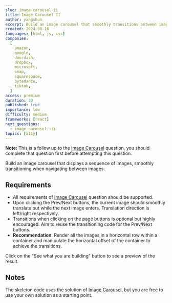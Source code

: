 ```yaml
---
slug: image-carousel-ii
title: Image Carousel II
author: yangshun
excerpt: Build an image carousel that smoothly transitions between images
created: 2024-08-16
languages: [html, js, css]
companies:
  [
    amazon,
    google,
    doordash,
    dropbox,
    microsoft,
    snap,
    squarespace,
    bytedance,
    tiktok,
  ]
access: premium
duration: 30
published: true
importance: low
difficulty: medium
frameworks: [react]
next_questions:
  - image-carousel-iii
topics: [a11y]
---
```


**Note:** This is a follow up to the [Image Carousel](/questions/user-interface/image-carousel) question, you should complete that question first before attempting this question.

Build an image carousel that displays a sequence of images, smoothly transitioning when navigating between images.

## Requirements

- All requirements of [Image Carousel](/questions/user-interface/image-carousel) question should be supported.
- Upon clicking the Prev/Next buttons, the current image should smoothly translate out while the next image enters. Translation direction is left/right respectively.
- Transitions when clicking on the page buttons is optional but highly encouraged. Aim to reuse the transitioning code for the Prev/Next buttons.
- **Recommendation**: Render all the images in a horizontal row within a container and manipulate the horizontal offset of the container to achieve the transitions.

Click on the "See what you are building" button to see a preview of the result.

## Notes

The skeleton code uses the solution of [Image Carousel](/questions/user-interface/image-carousel), but you are free to use your own solution as a starting point.

